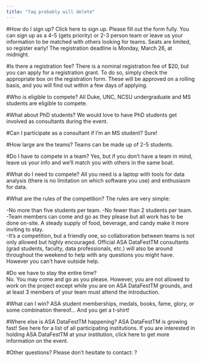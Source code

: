 ```yaml
---
title: "faq probably will delete"
---
```


#How do I sign up?
Click here to sign up. Please fill out the form fully. You can sign up as a 4-5 (gets priority) or 2-3 person team or leave us your information to be matched with others looking for teams. Seats are limited, so register early! The registration deadline is Monday, March 26, at midnight.

#Is there a registration fee?
There is a nominal registration fee of $20, but you can apply for a registration grant. To do so, simply check the appropriate box on the registration form. These will be approved on a rolling basis, and you will find out within a few days of applying.

#Who is eligible to compete?
All Duke, UNC, NCSU undergraduate and MS students are eligible to compete.

#What about PhD students?
We would love to have PhD students get involved as consultants during the event.

#Can I participate as a consultant if I'm an MS student?
Sure!

#How large are the teams?
Teams can be made up of 2-5 students.

#Do I have to compete in a team?
Yes, but if you don't have a team in mind, leave us your info and we'll match you with others in the same boat.

#What do I need to compete?
All you need is a laptop with tools for data analysis (there is no limitation on which software you use) and enthusiasm for data.

#What are the rules of the competition?
The rules are very simple:

-No more than five students per team.
-No fewer than 2 students per team.  
-Team members can come and go as they please but all work has to be done on-site. A steady supply of food, beverage, and candy make it more inviting to stay.  
-It's a competition, but a friendly one, so collaboration between teams is not only allowed but highly encouraged. Official ASA DataFestTM consultants (grad students, faculty, data professionals, etc.) will also be around throughout the weekend to help with any questions you might have. However you can't have outside help.   

#Do we have to stay the entire time?  
No. You may come and go as you please. However, you are not allowed to work on the project except while you are on ASA DataFestTM grounds, and at least 3 members of your team must attend the introduction.

#What can I win?
ASA student memberships, medals, books, fame, glory, or some combination thereof... And you get a t-shirt!

#Where else is ASA DataFestTM happening?
ASA DataFestTM is growing fast! See here for a list of all participating institutions. If you are interested in holding ASA DataFestTM at your institution, click here to get more information on the event.

#Other questions?
Please don't hesitate to contact: ?

